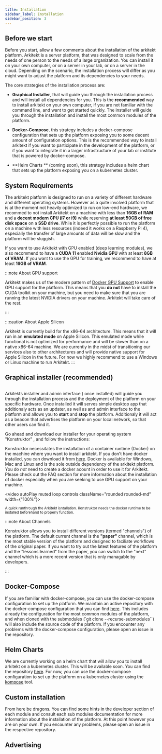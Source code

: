 ```yaml
---
title: Installation
sidebar_label: Installation
sidebar_position: 3
---
```






## Before we start

Before you start, allow a few comments about the installation of the arkitekt platform. Arkitekt
is a server platform, that was designed to scale from the needs of one person to the needs of
a large organization. You can install it on your own computer, or on a server in your lab, or
on a server in the cloud. Depending on the scenario, the installation process will differ
as you might want to adjust the platform and its dependencies to your needs.

The core strategies of the installation process are:

- **Graphical Installer**, that will guide you through the installation process and will install
  all dependencies for you. This is the **recommended** way to install arkitekt on your own computer,
  if you are not familiar with the command line, and want to get started quickly. The installer
  will guide you through the installation and install the most common modules of the platform.

- **Docker-Compose**, this strategy includes a docker-compose configuration that sets up the platform
  exposing you to some decent amount of configuration options. This is the recommended way to install 
  arkitekt if you want to participate in the development of the platform, or if you want to integrate
  it in a larger infrastructure of your lab or institute that is powered by docker-compose.

- **Helm Charts ** (coming soon), this strategy includes a helm chart that sets up the platform
  exposing you on a kubernetes cluster.

## System Requirements 

The arkitekt platform is designed to run on a variety of different hardware and different operating systems.
However as a quite involved platform that is at the moment not heavily optimized to run on low-end hardware,
we recommed to not install Arkitekt on a machine with less than **16GB of RAM** and a **decent modern CPU (i7 or i9)** while
reserving  **at least 50GB of free disk space** on a **SSD drive**.
While it is perfectly possible to run the platform on a machine with less resources (indeed it works on a Raspberry Pi 4),
especially the transfer of large amounts of data will be slow and the platform will be sluggish. 

If you want to use Arkitekt with GPU enabled (deep learning modules), we also recommend to have a **CUDA 11** enabled **Nvidia GPU** with at least
**8GB of VRAM**. If you want to use the GPU for training, we recommend to have at least **16GB of VRAM**.

:::note About GPU support

Arkitekt makes us of the modern pattern of [Docker GPU Support](https://docs.nvidia.com/datacenter/cloud-native/container-toolkit/latest/index.html)
to enable GPU support for the platform. This means that you **do not** have to install the CUDA toolkit on your machine, but you need to make sure
that you are running the latest NVIDIA drivers on your machine. Arkitekt will take care of the rest. 

:::

:::caution About Apple Silicon

Arkitekt is currently build for the x86-64 architecture. This means that it will run in an **emulated mode** on Apple Silicon. This emulated mode
while functional is not optimized for performance and will be slower than on a native x86-64 machine. We are currently in the midst of transitioning
our services also to other architectures and will provide native support for Apple Silicon in the future. For now we highly recommend to use a
Windows or Linux machine to run Arkitekt.
:::







## Graphical installer (recommended)


<Image img={thumbnail} />

Arkitekts installer  and admin interface ( once installed) will guide you through the installation process and the deployment of the  platform on your specific hardware.
Once installed it will serves simple desktop app that  additionaly acts as an updater, as well as and admin interface to the platform and allows you to **start** and **stop** the platform. 
Additionaly it will act as a beacon that advertises the platform on your local network, so that other users can find it.

Go ahead and download our installer for your operating system "Konstruktor" , and follow the instructions:

<DownloadGrid/>




Konstruktor necessitates the installation of a container runtime (Docker) on the machine where you want to install arkitekt.
If you don't have docker installed, you can download it from [here](https://www.docker.com/products/docker-desktop). Docker
is available for Windows, Mac and Linux and is the sole outside dependency of the arkitekt platform. You do *not* need to create 
a docker acount in order to use it for Arkitekt. Please check out the FAQ section for more information about the installation of 
docker especially when you are seeking to use GPU support on your machine.


<video autoPlay muted loop controls className="rounded rounded-md" width={"100%"}>
  <source src={installation}/>
</video>

<div className="text-gray-400 mb-2">
<small>A quick runthrough the Arkitekt isntallation. Konstruktor needs the docker runtime to be installed beforehand to properly
function.</small>
</div>



:::note About Channels

Konstruktor allows you to install different versions (termed "channels") of the platform. The default current channel is the
**"paper"** channel, which is the most stable version of the platform and designed to faciliate workflows of the original paper.
If you want to try out the latest features of the platform and the "lessons learned" from the paper, you can switch to the
"next" channel which is a more recent version that is only managable by developers.

:::


## Docker-Compose

If you are familiar with docker-compose, you can use the docker-compose configuration to set up the platform. We maintain
an active repository with the docker-compose configuration that you can find [here](https://github.com/jhnnsrs/arkitekt-server).
This includes already the configuration for the most common modules of the platform, and when cloned with the submodules
(`git clone --recurse-submodules``) will also include the source code of the platform. If you encounter any problems with
the docker-compose configuration, please open an issue in the repository.


## Helm Charts

We are currently working on a helm chart that will allow you to install arkitekt on a kubernetes cluster. This will be
available soon. You can find the repository [here](https://github.com/jhnnsrs/arkitekt-helm). For now, you can use the
docker-compose configuration to set up the platform on a kubernetes cluster using the [kompose](https://kompose.io/) tool.

## Custom installation

From here be dragons. You can find some hints in the  developer section of each module and consult each sub
modules documentation for more information about the installation of the platform. At this point however you are on your
own. If you encounter any problems, please open an issue in the respective repository.


## Advertising